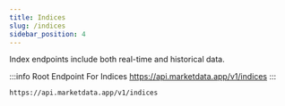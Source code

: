 ```yaml
---
title: Indices
slug: /indices
sidebar_position: 4
---
```


Index endpoints include both real-time and historical data.

:::info Root Endpoint For Indices
https://api.marketdata.app/v1/indices
:::

    https://api.marketdata.app/v1/indices


<DocCardList items={useCurrentSidebarCategory().items} />
